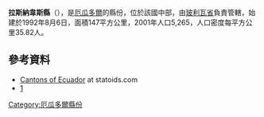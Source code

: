 '''拉斯納韋斯縣'''（{{lang-es|Cantón Las Naves}}），是[[厄瓜多爾|厄瓜多爾]]的縣份，位於該國中部，由[[玻利瓦省_(厄瓜多爾)|玻利瓦省]]負責管轄，始建於1992年8月6日，面積147平方公里，2001年人口5,265，人口密度每平方公里35.82人。

{{Coord|1|17|0|S|79|18|0|W|display=title}}

==參考資料==
*[http://www.statoids.com/yec.html Cantons of Ecuador] {{Wayback|url=http://www.statoids.com/yec.html |date=20110628180130 }} at statoids.com
*[http://www.ecuadorencifras.gob.ec/resultados/] {{Wayback|url=http://www.ecuadorencifras.gob.ec/resultados/ |date=20170724030253 }}

{{厄瓜多爾縣份}}

[[Category:厄瓜多爾縣份|Category:厄瓜多爾縣份]]


{{Ecuador-geo-stub}}